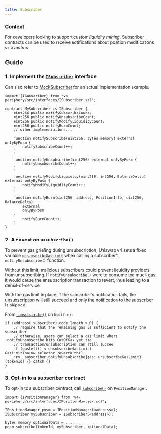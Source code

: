 ```yaml
---
title: Subscriber
---
```


### Context

For developers looking to support custom _liquidity mining_, Subscriber contracts can be used to receive notifications about position modifications or transfers.

## Guide

### 1. Implement the [`ISubscriber`](https://github.com/Uniswap/v4-periphery/blob/main/src/interfaces/ISubscriber.sol) interface

Can also refer to [MockSubscriber](https://github.com/Uniswap/v4-periphery/blob/main/test/mocks/MockSubscriber.sol) for an actual implementation example.

```solidity
import {ISubscriber} from "v4-periphery/src/interfaces/ISubscriber.sol";

contract MySubscriber is ISubscriber {
    uint256 public notifySubscribeCount;
    uint256 public notifyUnsubscribeCount;
    uint256 public notifyModifyLiquidityCount;
    uint256 public notifyBurnCount;
    // other implementations...

    function notifySubscribe(uint256, bytes memory) external onlyByPosm {
        notifySubscribeCount++;
    }

    function notifyUnsubscribe(uint256) external onlyByPosm {
        notifyUnsubscribeCount++;
    }

    function notifyModifyLiquidity(uint256, int256, BalanceDelta) external onlyByPosm {
        notifyModifyLiquidityCount++;
    }

    function notifyBurn(uint256, address, PositionInfo, uint256, BalanceDelta)
        external
        onlyByPosm
    {
        notifyBurnCount++;
    }
}
```

### 2. A caveat on `unsubscribe()`

To prevent gas griefing during unsubscription, Uniswap v4 sets a fixed variable [`unsubscribeGasLimit`](/contracts/v4/reference/periphery/interfaces/INotifier#unsubscribegaslimit) when calling a subscriber’s `notifyUnsubscribe()` function.

Without this limit, malicious subscribers could prevent liquidity providers from unsubscribing. If `notifyUnsubscribe()` were to consume too much gas, it would cause the unsubscription transaction to revert, thus leading to a denial-of-service

With the gas limit in place, if the subscriber’s notification fails, the unsubscription will still succeed and only the notification to the subscriber is skipped.

From [`_unsubscribe()`](https://github.com/Uniswap/v4-periphery/blob/main/src/base/Notifier.sol#L80) on `Notifier`:
```solidity
if (address(_subscriber).code.length > 0) {
    // require that the remaining gas is sufficient to notify the subscriber
    // otherwise, users can select a gas limit where .notifyUnsubscribe hits OutOfGas yet the
    // transaction/unsubscription can still succee
    if (gasleft() < unsubscribeGasLimit) GasLimitTooLow.selector.revertWith();
    try _subscriber.notifyUnsubscribe{gas: unsubscribeGasLimit}(tokenId) {} catch {}
}
```

### 3. Opt-in to a subscriber contract

To opt-in to a subscriber contract, call [`subscribe()`](/contracts/v4/reference/periphery/interfaces/INotifier#subscribe) on `PositionManager`.

```solidity
import {IPositionManager} from "v4-periphery/src/interfaces/IPositionManager.sol";

IPositionManager posm = IPositionManager(<address>);
ISubscriber mySubscriber = ISubscriber(<address>);

bytes memory optionalData = ...;
posm.subscribe(tokenId, mySubscriber, optionalData);
```
